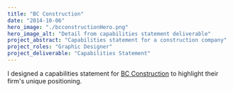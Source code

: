 ```yaml
---
title: "BC Construction"
date: "2014-10-06"
hero_image: "./bcconstructionHero.png"
hero_image_alt: "Detail from capabilities statement deliverable"
project_abstract: "Capabilities statement for a construction company"
project_roles: "Graphic Designer"
project_deliverable: "Capabilities Statement"
---
```

I designed a capabilities statement for [BC Construction](http://bcconstructionco.com) to highlight their firm's unique positioning.
